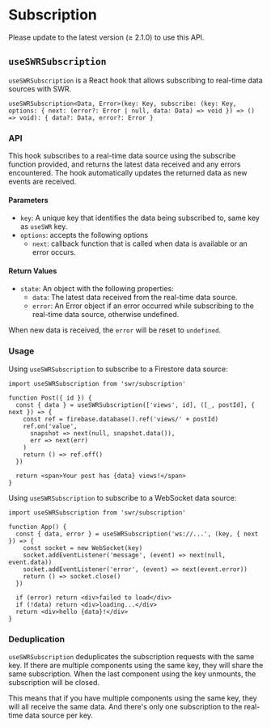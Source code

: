 
# Subscription

<Callout emoji="✅">
  Please update to the latest version (≥ 2.1.0) to use this API.
</Callout>

## `useSWRSubscription`

`useSWRSubscription` is a React hook that allows subscribing to real-time data sources with SWR.

```tsx
useSWRSubscription<Data, Error>(key: Key, subscribe: (key: Key, options: { next: (error?: Error | null, data: Data) => void }) => () => void): { data?: Data, error?: Error }
```

### API

This hook subscribes to a real-time data source using the subscribe function provided, and returns the latest data received and any errors encountered. The hook automatically updates the returned data as new events are received.

#### Parameters

- `key`: A unique key that identifies the data being subscribed to, same key as `useSWR` key.
- `options`: accepts the following options
  - `next`: callback function that is called when data is available or an error occurs.


#### Return Values

- `state`: An object with the following properties:
  - `data`: The latest data received from the real-time data source.
  - `error`: An Error object if an error occurred while subscribing to the real-time data source, otherwise undefined.


When new data is received, the `error` will be reset to `undefined`.

### Usage

Using `useSWRSubscription` to subscribe to a Firestore data source:

```tsx
import useSWRSubscription from 'swr/subscription'

function Post({ id }) {
  const { data } = useSWRSubscription(['views', id], ([_, postId], { next }) => {
    const ref = firebase.database().ref('views/' + postId)
    ref.on('value', 
      snapshot => next(null, snapshot.data()),
      err => next(err)
    )
    return () => ref.off()
  })

  return <span>Your post has {data} views!</span>
}
```

Using `useSWRSubscription` to subscribe to a WebSocket data source:

```tsx
import useSWRSubscription from 'swr/subscription'

function App() {
  const { data, error } = useSWRSubscription('ws://...', (key, { next }) => {
    const socket = new WebSocket(key)
    socket.addEventListener('message', (event) => next(null, event.data))
    socket.addEventListener('error', (event) => next(event.error))
    return () => socket.close()
  })
  
  if (error) return <div>failed to load</div>
  if (!data) return <div>loading...</div>
  return <div>hello {data}!</div>
}
```

### Deduplication

`useSWRSubscription` deduplicates the subscription requests with the same key. 
If there are multiple components using the same key, they will share the same subscription. 
When the last component using the key unmounts, the subscription will be closed.

This means that if you have multiple components using the same key, they will all receive the same data. 
And there's only one subscription to the real-time data source per key.
